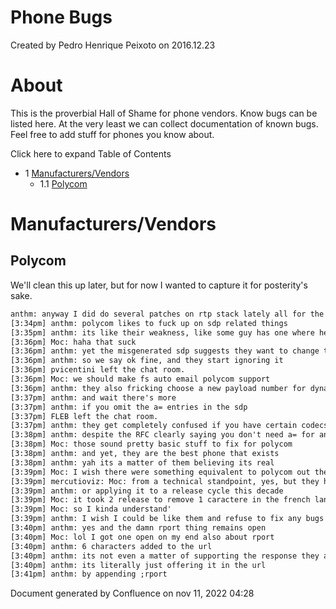 
# Phone Bugs 

 Created by  Pedro Henrique Peixoto on 2016.12.23

# About

This is the proverbial Hall of Shame for phone vendors. Know bugs can be listed here. At the very least we can collect documentation of known bugs. Feel free to add stuff for phones you know about.

Click here to expand Table of Contents

* 1 [Manufacturers/Vendors](#manufacturersvendors)  
   * 1.1 [Polycom](#polycom)

# Manufacturers/Vendors

## Polycom

We'll clean this up later, but for now I wanted to capture it for posterity's sake.

```xml
anthm: anyway I did do several patches on rtp stack lately all for the better but that duration bug is the one thing that really stands out if you like vintage release
[3:34pm] anthm: polycom likes to fuck up on sdp related things
[3:35pm] anthm: its like their weakness, like some guy has one where he puts the call on hold and resumes and the same sdp code from outgoing invite executes and it offers all the codecs again which FS properly will deal with, but alas they are full of shit and really expect the codec to stay the same
[3:36pm] Moc: haha that suck
[3:36pm] anthm: yet the misgenerated sdp suggests they want to change the codec to a new one
[3:36pm] anthm: so we say ok fine, and they start ignoring it
[3:36pm] pvicentini left the chat room.
[3:36pm] Moc: we should make fs auto email polycom support 
[3:36pm] anthm: they also fricking choose a new payload number for dynamic codecs other than the one offered (or they have it hard coded)
[3:37pm] anthm: and wait there's more
[3:37pm] anthm: if you omit the a= entries in the sdp
[3:37pm] FLEB left the chat room.
[3:37pm] anthm: they get completely confused if you have certain codecs chosen
[3:38pm] anthm: despite the RFC clearly saying you don't need a= for anything that is in the standard space
[3:38pm] Moc: those sound pretty basic stuff to fix for polycom
[3:38pm] anthm: and yet, they are the best phone that exists
[3:38pm] anthm: yah its a matter of them believing its real
[3:39pm] Moc: I wish there were something equivalent to polycom out there
[3:39pm] mercutioviz: Moc: from a technical standpoint, yes, but they have a bureaucracy that would make US Congress jealous
[3:39pm] anthm: or applying it to a release cycle this decade
[3:39pm] Moc: it took 2 release to remove 1 caractere in the french language pack xml 
[3:39pm] Moc: so I kinda understand'
[3:39pm] anthm: I wish I could be like them and refuse to fix any bugs unless someone agreed to pay me piles of money
[3:40pm] anthm: yes and the damn rport thing remains open
[3:40pm] Moc: lol I got one open on my end also about rport
[3:40pm] anthm: 6 characters added to the url
[3:40pm] anthm: its not even a matter of supporting the response they already do
[3:40pm] anthm: its literally just offering it in the url
[3:41pm] anthm: by appending ;rport
```

Document generated by Confluence on nov 11, 2022 04:28
